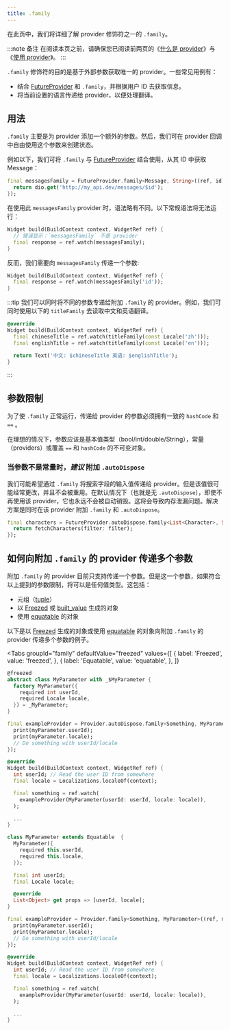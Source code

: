 ```yaml
---
title: .family
---
```



在此页中，我们将详细了解 provider 修饰符之一的 `.family`。

:::note 备注
在阅读本页之前，请确保您已阅读前两页的《[什么是 provider](/docs/concepts/providers)》与《[使用 provider](/docs/concepts/reading)》。
:::

`.family` 修饰符的目的是基于外部参数获取唯一的 provider。一些常见用例有：

- 结合 [FutureProvider] 和 `.family`，并根据用户 ID 去获取信息。
- 将当前设置的语言传递给 provider，以便处理翻译。

## 用法

`.family` 主要是为 provider 添加一个额外的参数。然后，我们可在 provider 回调中自由使用这个参数来创建状态。

例如以下，我们可将 `.family` 与 [FutureProvider] 结合使用，从其 ID 中获取 Message：

```dart
final messagesFamily = FutureProvider.family<Message, String>((ref, id) async {
  return dio.get('http://my_api.dev/messages/$id');
});
```
在使用此 `messagesFamily` provider 时，语法略有不同。以下常规语法将无法运行：

```dart
Widget build(BuildContext context, WidgetRef ref) {
  // 错误显示：`messagesFamily` 不是 provider
  final response = ref.watch(messagesFamily);
}
```
反而，我们需要向 `messagesFamily` 传递一个参数:

```dart
Widget build(BuildContext context, WidgetRef ref) {
  final response = ref.watch(messagesFamily('id'));
}
```

:::tip
我们可以同时将不同的参数专递给附加 `.family` 的 provider。例如，我们可同时使用以下的 `titleFamily` 去读取中文和英语翻译。

```dart
@override
Widget build(BuildContext context, WidgetRef ref) {
  final chineseTitle = ref.watch(titleFamily(const Locale('zh')));
  final englishTitle = ref.watch(titleFamily(const Locale('en')));

  return Text('中文: $chineseTitle 英语: $englishTitle');
}
```
:::

## 参数限制

为了使 `.family` 正常运行，传递给 provider 的参数必须拥有一致的 `hashCode` 和 `==` 。

在理想的情况下，参数应该是基本值类型（bool/int/double/String），常量（providers）或覆盖 `==` 和 `hashCode` 的不可变对象。

### 当参数不是常量时，_建议_ 附加 `.autoDispose`

我们可能希望通过 `.family` 将搜索字段的输入值传递给 provider。但是该值很可能经常更改，并且不会被重用。在默认情况下（也就是无 `.autoDispose`），即使不再使用该 provider，它也永远不会被自动销毁。这将会导致内存泄漏问题。解决方案是同时在该 provider 附加 `.family` 和 `.autoDispose`。

```dart
final characters = FutureProvider.autoDispose.family<List<Character>, String>((ref, filter) async {
  return fetchCharacters(filter: filter);
});
```

## 如何向附加 `.family` 的 provider 传递多个参数

附加 `.family` 的 provider 目前只支持传递一个参数。但是这一个参数，如果符合以上提到的参数限制，将可以是任何值类型。这包括：

- 元组（[tuple](http://pub.dev/packages/tuple)）
- 以 [Freezed] 或 [built_value](https://pub.dev/packages/built_value) 生成的对象
- 使用 [equatable](https://pub.dev/packages/equatable) 的对象

以下是以 [Freezed] 生成的对象或使用 [equatable] 的对象向附加 `.family` 的 provider 传递多个参数的例子。

<Tabs
  groupId="family"
  defaultValue="freezed"
  values={[
    { label: 'Freezed', value: 'freezed', },
    { label: 'Equatable', value: 'equatable', },
  ]}
>

<TabItem value="freezed">

```dart
@freezed
abstract class MyParameter with _$MyParameter {
  factory MyParameter({
    required int userId,
    required Locale locale,
  }) = _MyParameter;
}

final exampleProvider = Provider.autoDispose.family<Something, MyParameter>((ref, myParameter) {
  print(myParameter.userId);
  print(myParameter.locale);
  // Do something with userId/locale
});

@override
Widget build(BuildContext context, WidgetRef ref) {
  int userId; // Read the user ID from somewhere
  final locale = Localizations.localeOf(context);

  final something = ref.watch(
    exampleProvider(MyParameter(userId: userId, locale: locale)),
  );

  ...
}
```

</TabItem>
<TabItem value="equatable">

```dart
class MyParameter extends Equatable  {
  MyParameter({
    required this.userId,
    required this.locale,
  });

  final int userId;
  final Locale locale;

  @override
  List<Object> get props => [userId, locale];
}

final exampleProvider = Provider.family<Something, MyParameter>((ref, myParameter) {
  print(myParameter.userId);
  print(myParameter.locale);
  // Do something with userId/locale
});

@override
Widget build(BuildContext context, WidgetRef ref) {
  int userId; // Read the user ID from somewhere
  final locale = Localizations.localeOf(context);

  final something = ref.watch(
    exampleProvider(MyParameter(userId: userId, locale: locale)),
  );

  ...
}
```

</TabItem>
</Tabs>

[freezed]: https://pub.dev/packages/freezed
[equatable]: https://pub.dev/packages/equatable
[futureprovider]: ../../providers/future_provider
